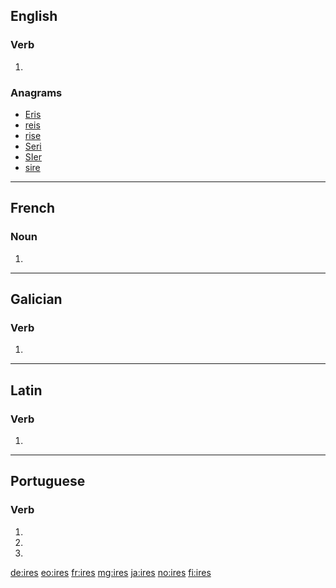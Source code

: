 {{also|IRES}}
==English==

===Verb===
{{head|en|verb form}}

# {{en-third-person singular of|ire}}

===Anagrams===
* [[Eris#English|Eris]]
* [[reis#English|reis]]
* [[rise#English|rise]]
* [[Seri#English|Seri]]
* [[SIer#English|SIer]]
* [[sire#English|sire]]

----

==French==

===Noun===
{{head|fr|plural|g=?}}

# {{plural of|ire|lang=fr}}

----

==Galician==

===Verb===
{{gl-verb-form}}

# {{conjugation of|ir||lang=gl|2|s|personal|inf}}

----

==Latin==

===Verb===
{{la-verb-form|īrēs}}

# {{conjugation of|eō||2|s|imperf|act|sub|lang=la}}

----

==Portuguese==

===Verb===
{{pt-verb-form}}

# {{pt-verb form of|ir||personal infinitive||singular|second}}
# {{conjugation of|irar||2|s|present|subjunctive|lang=pt}}
# {{conjugation of|irar||2|s|negative|imperative|lang=pt}}

[[de:ires]]
[[eo:ires]]
[[fr:ires]]
[[mg:ires]]
[[ja:ires]]
[[no:ires]]
[[fi:ires]]